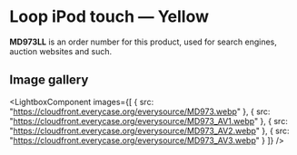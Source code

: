 
# Loop iPod touch — Yellow

<Callout type='info' emoji='👉🏻'>**MD973LL** is an order number for this product, used for search engines, auction websites and such.</Callout>

## Image gallery

<LightboxComponent
    images={[
      {
        src: "https://cloudfront.everycase.org/everysource/MD973.webp"
      },
      {
        src: "https://cloudfront.everycase.org/everysource/MD973_AV1.webp"
      },
      {
        src: "https://cloudfront.everycase.org/everysource/MD973_AV2.webp"
      },
      {
        src: "https://cloudfront.everycase.org/everysource/MD973_AV3.webp"
      }
    ]}
  />
